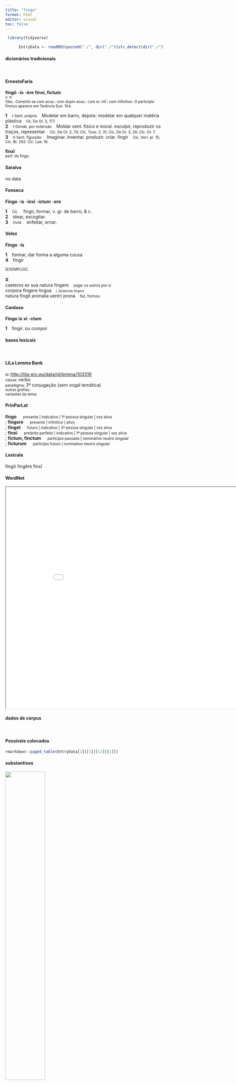 ```yaml
---
title: "fingo"
format: html
editor: visual
toc: false
---
```



```r
 library(tidyverse) 

      EntryData <- readRDS(paste0("./", dir("./")[str_detect(dir("./"), "_xx102-105-110-103-111xx_.rds")]))

```


#### dicionários tradicionais

&emsp;




::: panel-tabset

#### ErnestoFaria

<b>fingō</b> <b>-is</b> <b>-ère</b> <b>finxí, fictum</b> <br> <small>v. tr.</small> <br> <small>Obs.: Constrói-se com acus.: com duplo acus.: com or. inf.: com infinitivo. O particípio finctus aparece em Terêncio Eun. 104.</small>   <p> <b>1</b> &ensp; <small>I-Sent. próprio</small> &ensp; Modelar em barro, depois: modelar em qualquer matéria plástica &ensp; <small>Ck. De Or. 3, 177.</small> <br> <b>2</b> &ensp; <small>I-Donde, por extensão</small> &ensp; Moldar sent. físico e moral. esculpir, reproduzir os traços, representar &ensp; <small>Cíc. De Or. 2, 70; Cíc. Tuse. 3. 31; Cíc. De Or. 3, 26; Cíc. Or. 7.</small> <br> <b>3</b> &ensp; <small>II-Sent. figurado:</small> &ensp; Imaginar. inventar. produzir. criar. fingir &ensp; <small>Cíc. Verr. pr. 15; Cíc. Br. 292: Cíc. Lae. 18.</small> </p> 
 <b>finxī</b> <br> <small>perf. de fingo.</small> <br> <small></small>




#### Saraiva

no data




#### Fonseca

<b>Fingo</b> -<b>is</b> -<b>inxi</b> -<b>ictum</b> -<b>ere</b>   <p> <b>1</b> &ensp; <small>Cic.</small> &ensp; fingir, formar, v. gr. de barro, & c. <br> <b>2</b> &ensp; idear, excogitar. <br> <b>3</b> &ensp; <small>Ovid.</small> &ensp; enfeitar, ornar. </p>




#### Velez

<b>Fingo</b> -<b>is</b>   <p> <b>1</b> &ensp; formar, dar forma a alguma cousa <br> <b>4</b> &ensp; fingir </p>   <p><small>[EXEMPLOS]</small><br> <br><b>X</b><br>caeteros ex sua natura fingere &ensp; <small>julgar os outros por si</small> <br> corpora fingere lingua &ensp; <small><small>i, lambendo fingere</small></small> <br> natura fingit animalia uentri prona &ensp; <small>fez, formou</small> </p>




#### Cardoso

<b>Fingo</b> <b>is</b> <b>xi</b> -<b>ctum</b>   <p> <b>1</b> &ensp; fingir. ou compor </p>


:::



#### bases lexicais

&emsp;






::: panel-tabset

#### LiLa Lemma Bank

<small> id: </small> <a href=' http://lila-erc.eu/data/id/lemma/103319 ' target="_blank"> http://lila-erc.eu/data/id/lemma/103319 </a> <br>
<small> classe: </small> verbo    <br>
<small> paradigma: </small> 3ª conjugação (sem vogal temática) <br>
<small> outras grafias: </small>  <br>
<small> variantes do lema: </small>  <br>





#### PrinParLat

<b> fingo </b>&emsp;<small> presente | indicativo | 1ª pessoa singular | voz ativa </small><br>
; <b> fingere </b>&emsp;<small> presente | infinitivo | ativo </small><br>
; <b> finget </b>&emsp;<small> futuro | indicativo | 3ª pessoa singular | voz ativa </small><br>
; <b> finxi </b>&emsp;<small> pretérito perfeito | indicativo | 1ª pessoa singular | voz ativa </small><br>
; <b> fictum, finctum </b>&emsp;<small> particípio passado | nominativo neutro singular </small><br>
; <b> ficturum </b>&emsp;<small> particípio futuro | nominativo neutro singular </small><br>





#### Lexicala

fingō 
 fingĕre 
 finxī




#### WordNet

<iframe width='900' height='700' src='Media/Tree__xx102-105-110-103-111xx__sem_type_lexemes_pt.html'>

</iframe>


:::



#### dados de corpus

&emsp;




::: panel-tabset

#### Possíveis colocados

```r

rmarkdown::paged_table(EntryData[1][[1]][13][[1]])

```


#### substantivos

![](./Media/wordcloud__xx102-105-110-103-111xx__BY_collocate_scoreSUBST.webp){width=50% fig-alt='This chart plots collocate by scoreSUBST, for the headword fingo here are all the values plotted: collocate: aut; scoreSUBST: 0. collocate: animus; scoreSUBST: 2'}




#### adjetivos

![](./Media/wordcloud__xx102-105-110-103-111xx__BY_collocate_scoreADJ.webp){width=50% fig-alt='This chart plots collocate by scoreADJ, for the headword fingo here are all the values plotted: collocate: aut; scoreADJ: 0. collocate: animus; scoreADJ: 0'}




#### verbos

![](./Media/wordcloud__xx102-105-110-103-111xx__BY_collocate_scoreVERBO.webp){width=50% fig-alt='This chart plots collocate by scoreVERBO, for the headword fingo here are all the values plotted: collocate: aut; scoreVERBO: 0. collocate: animus; scoreVERBO: 0'}




#### advérbios

![](./Media/wordcloud__xx102-105-110-103-111xx__BY_collocate_scoreADV.webp){width=50% fig-alt='This chart plots collocate by scoreADV, for the headword fingo here are all the values plotted: collocate: aut; scoreADV: 0. collocate: animus; scoreADV: 0'}




#### preposições e conjunções

![](./Media/wordcloud__xx102-105-110-103-111xx__BY_collocate_scoreFUNC.webp){width=50% fig-alt='This chart plots collocate by scoreFUNC, for the headword fingo here are all the values plotted: collocate: aut; scoreFUNC: 0. collocate: animus; scoreFUNC: 0'}


:::



::: panel-tabset

#### ExemplosTraduzidos

<p> aut augemus dolorem aut <b>fingimus</b> aut praecipimus <br> <small> Sen.Ep.13.5 <br> ou aumentamos a dor ou a antecipamos ou a imaginamos.[*] <small>  </small> </small> </p>
; <p> Si nostrum studium ad aures pervenit tuas Et arte <b>fictas</b> animus sentit fabulas , Omnem querelam submovet felicitas . <br> <small> Phaed.2.ep <br> Se o nosso zelo chega a uns ouvidos cultos e o espírito aprecia as fábulas inventadas com arte, a minha felicidade afasta todo queixume. <small> [JDD, de outra edição] </small> </small> </p>





#### Frequência por autor

![](./Media/barchart__xx102-105-110-103-111xx__lemma_BY_author_Frequencies.webp){width=50% fig-alt='This charts plots the frequency of lemma by author_Frequencies. The Suetonius subcorpus registers the highest normalized frequency, with the value of 11.03 and an absolute frequency of 1. The Phaedrus subcorpus follows, with a normalized frequency of 7.59 and an absolute frequency of 5. the subcorpus with the least normalized frequency is Vergilius with the normalized value of 0 and an absolute freqeuncy of 0. here are all the values: subcorpus: Caesar ; normalized frequency: 3 ; absolute frequency: 1.13301608882846. subcorpus: Cicero ; normalized frequency: 26 ; absolute frequency: 1.61969549724652. subcorpus: Horatius ; normalized frequency: 2 ; absolute frequency: 1.77604120415594. subcorpus: Ovidius ; normalized frequency: 1 ; absolute frequency: 1.71585449553878. subcorpus: Phaedrus ; normalized frequency: 5 ; absolute frequency: 7.59070897221801. subcorpus: Sallustius ; normalized frequency: 4 ; absolute frequency: 3.71023096187738. subcorpus: Seneca ; normalized frequency: 11 ; absolute frequency: 2.05296653664545. subcorpus: Suetonius ; normalized frequency: 1 ; absolute frequency: 11.0253583241455. subcorpus: Tacitus ; normalized frequency: 1 ; absolute frequency: 3.43288705801579. subcorpus: Vergilius ; normalized frequency: 0 ; absolute frequency: 0. subcorpus: Hieronymus ; normalized frequency: 0 ; absolute frequency: 0'}




#### Frequência por gênero

![](./Media/barchart__xx102-105-110-103-111xx__lemma_BY_genre_Frequencies.webp){width=50% fig-alt='This charts plots the frequency of lemma by genre_Frequencies. The Poesia.didática subcorpus registers the highest normalized frequency, with the value of 4.24 and an absolute frequency of 5. The Poesia.lírica subcorpus follows, with a normalized frequency of 2.52 and an absolute frequency of 3. the subcorpus with the least normalized frequency is Poesia.épica with the normalized value of 0 and an absolute freqeuncy of 0. here are all the values: subcorpus: Prosa.histórica ; normalized frequency: 9 ; absolute frequency: 2.1909004600891. subcorpus: Prosa.filosófica ; normalized frequency: 13 ; absolute frequency: 2.14164511293059. subcorpus: Prosa.oratória ; normalized frequency: 22 ; absolute frequency: 2.11227713075956. subcorpus: Prosa.epistolográfica ; normalized frequency: 1 ; absolute frequency: 0.264977874347492. subcorpus: Poesia.lírica ; normalized frequency: 3 ; absolute frequency: 2.52376545806343. subcorpus: Poesia.didática ; normalized frequency: 5 ; absolute frequency: 4.24124183560947. subcorpus: Poesia.trágica ; normalized frequency: 1 ; absolute frequency: 0.868658790826963. subcorpus: Poesia.épica ; normalized frequency: 0 ; absolute frequency: 0. subcorpus: Prosa.ficcional ; normalized frequency: 0 ; absolute frequency: 0'}




#### Frequência por século

![](./Media/barchart__xx102-105-110-103-111xx__lemma_BY_period_Frequencies.webp){width=50% fig-alt='This charts plots the frequency of lemma by period_Frequencies. The II.d.C. subcorpus registers the highest normalized frequency, with the value of 5.24 and an absolute frequency of 2. The I.d.C. subcorpus follows, with a normalized frequency of 2.45 and an absolute frequency of 16. the subcorpus with the least normalized frequency is IV.d.C. with the normalized value of 0 and an absolute freqeuncy of 0. here are all the values: subcorpus: I.a.C. ; normalized frequency: 36 ; absolute frequency: 1.67558761926926. subcorpus: I.d.C. ; normalized frequency: 16 ; absolute frequency: 2.44760593544439. subcorpus: II.d.C. ; normalized frequency: 2 ; absolute frequency: 5.23560209424084. subcorpus: IV.d.C. ; normalized frequency: 0 ; absolute frequency: 0'}


:::

